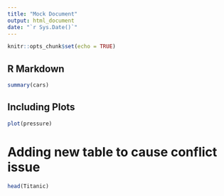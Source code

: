 ```yaml
---
title: "Mock Document"
output: html_document
date: "`r Sys.Date()`"
---
```


```r
knitr::opts_chunk$set(echo = TRUE)
```

## R Markdown


```r
summary(cars)
```

## Including Plots

```r
plot(pressure)
```

# Adding new table to cause conflict issue
```r
head(Titanic)
```
